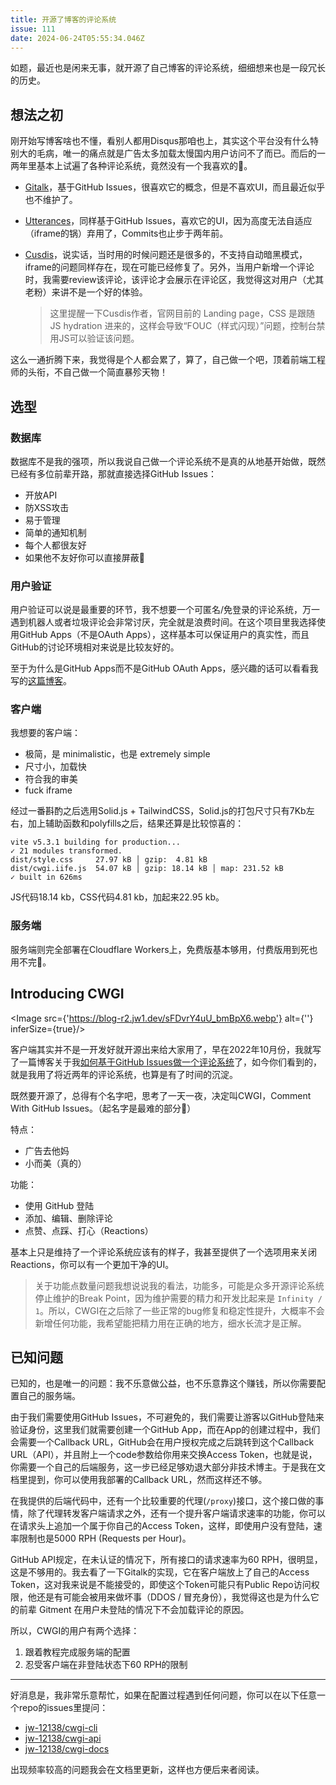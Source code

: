 ```yaml
---
title: 开源了博客的评论系统
issue: 111
date: 2024-06-24T05:55:34.046Z
---
```



如题，最近也是闲来无事，就开源了自己博客的评论系统，细细想来也是一段冗长的历史。

## 想法之初

刚开始写博客啥也不懂，看别人都用Disqus那咱也上，其实这个平台没有什么特别大的毛病，唯一的痛点就是广告太多加载太慢国内用户访问不了而已。而后的一两年里基本上试遍了各种评论系统，竟然没有一个我喜欢的🫠。

- [Gitalk](https://github.com/gitalk/gitalk)，基于GitHub Issues，很喜欢它的概念，但是不喜欢UI，而且最近似乎也不维护了。

- [Utterances](https://github.com/utterance/utterances)，同样基于GitHub Issues，喜欢它的UI，因为高度无法自适应（iframe的锅）弃用了，Commits也止步于两年前。

- [Cusdis](https://github.com/djyde/cusdis)，说实话，当时用的时候问题还是很多的，不支持自动暗黑模式，iframe的问题同样存在，现在可能已经修复了。另外，当用户新增一个评论时，我需要review该评论，该评论才会展示在评论区，我觉得这对用户（尤其老粉）来讲不是一个好的体验。

  > 这里提醒一下Cusdis作者，官网目前的 Landing page，CSS 是跟随 JS hydration 进来的，这样会导致“FOUC（样式闪现）”问题，控制台禁用JS可以验证该问题。

这么一通折腾下来，我觉得是个人都会累了，算了，自己做一个吧，顶着前端工程师的头衔，不自己做一个简直暴殄天物！

## 选型

### 数据库

数据库不是我的强项，所以我说自己做一个评论系统不是真的从地基开始做，既然已经有多位前辈开路，那就直接选择GitHub Issues：

- 开放API
- 防XSS攻击
- 易于管理
- 简单的通知机制
- 每个人都很友好
- 如果他不友好你可以直接屏蔽🤡

### 用户验证

用户验证可以说是最重要的环节，我不想要一个可匿名/免登录的评论系统，万一遇到机器人或者垃圾评论会非常讨厌，完全就是浪费时间。在这个项目里我选择使用GitHub Apps（不是OAuth Apps），这样基本可以保证用户的真实性，而且GitHub的讨论环境相对来说是比较友好的。

至于为什么是GitHub Apps而不是GitHub OAuth Apps，感兴趣的话可以看看我写的[这篇博客](https://jw1.dev/2024/01/18/migrating-oauth-app-to-github-app/)。

### 客户端

我想要的客户端：

- 极简，是 minimalistic，也是 extremely simple
- 尺寸小，加载快
- 符合我的审美
- fuck iframe

经过一番斟酌之后选用Solid.js + TailwindCSS，Solid.js的打包尺寸只有7Kb左右，加上辅助函数和polyfills之后，结果还算是比较惊喜的：

```
vite v5.3.1 building for production...
✓ 21 modules transformed.
dist/style.css     27.97 kB │ gzip:  4.81 kB
dist/cwgi.iife.js  54.07 kB │ gzip: 18.14 kB │ map: 231.52 kB
✓ built in 626ms
```

JS代码18.14 kb，CSS代码4.81 kb，加起来22.95 kb。

### 服务端

服务端则完全部署在Cloudflare Workers上，免费版基本够用，付费版用到死也用不完🤡。

## Introducing CWGI

<Image src={'https://blog-r2.jw1.dev/sFDvrY4uU_bmBpX6.webp'} alt={''} inferSize={true}/>

客户端其实并不是一开发好就开源出来给大家用了，早在2022年10月份，我就写了一篇博客关于我[如何基于GitHub Issues做一个评论系统](https://jw1.dev/2022/10/23/a01/)了，如今你们看到的，就是我用了将近两年的评论系统，也算是有了时间的沉淀。

既然要开源了，总得有个名字吧，思考了一天一夜，决定叫CWGI，Comment With GitHub Issues。（起名字是最难的部分🫠）

特点：

- 广告去他妈
- 小而美（真的）

功能：

- 使用 GitHub 登陆
- 添加、编辑、删除评论
- 点赞、点踩、打心（Reactions）

基本上只是维持了一个评论系统应该有的样子，我甚至提供了一个选项用来关闭Reactions，你可以有一个更加干净的UI。

> 关于功能点数量问题我想说说我的看法，功能多，可能是众多开源评论系统停止维护的Break Point，因为维护需要的精力和开发比起来是 `Infinity / 1`。所以，CWGI在之后除了一些正常的bug修复和稳定性提升，大概率不会新增任何功能，我希望能把精力用在正确的地方，细水长流才是正解。

## 已知问题

已知的，也是唯一的问题：我不乐意做公益，也不乐意靠这个赚钱，所以你需要配置自己的服务端。

由于我们需要使用GitHub Issues，不可避免的，我们需要让游客以GitHub登陆来验证身份，这里我们就需要创建一个GitHub App，而在App的创建过程中，我们会需要一个Callback URL，GitHub会在用户授权完成之后跳转到这个Callback URL（API），并且附上一个code参数给你用来交换Access Token，也就是说，你需要一个自己的后端服务，这一步已经足够劝退大部分非技术博主。于是我在文档里提到，你可以使用我部署的Callback URL，然而这样还不够。

在我提供的后端代码中，还有一个比较重要的代理(`/proxy`)接口，这个接口做的事情，除了代理转发客户端请求之外，还有一个提升客户端请求速率的功能，你可以在请求头上追加一个属于你自己的Access Token，这样，即使用户没有登陆，速率限制也是5000 RPH (Requests per Hour)。

GitHub API规定，在未认证的情况下，所有接口的请求速率为60 RPH，很明显，这是不够用的。我去看了一下Gitalk的实现，它在客户端放上了自己的Access Token，这对我来说是不能接受的，即使这个Token可能只有Public Repo访问权限，他还是有可能会被用来做坏事（DDOS / 冒充身份），我觉得这也是为什么它的前辈 Gitment 在用户未登陆的情况下不会加载评论的原因。

所以，CWGI的用户有两个选择：

1. 跟着教程完成服务端的配置
2. 忍受客户端在非登陆状态下60 RPH的限制

---

好消息是，我非常乐意帮忙，如果在配置过程遇到任何问题，你可以在以下任意一个repo的issues里提问：

- [jw-12138/cwgi-cli](https://github.com/jw-12138/cwgi-cli)
- [jw-12138/cwgi-api](https://github.com/jw-12138/cwgi-api)
- [jw-12138/cwgi-docs](https://github.com/jw-12138/cwgi-docs)

出现频率较高的问题我会在文档里更新，这样也方便后来者阅读。
